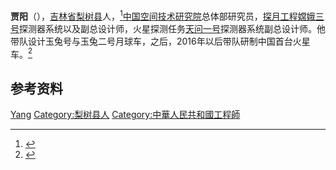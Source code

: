 {{Multiple issues|
{{Notability Unreferenced|time=2020-07-31T01:01:31+00:00}}
{{BLPsources|time=2020-07-31T01:01:31+00:00}}
}}
'''贾阳'''（{{bd|1970年|8月15日}}），[[吉林省|吉林省]][[梨树县|梨树县]]人，<ref>{{cite web |title=吉林省梨树籍航天器设计师——贾阳 |url=http://blog.sina.com.cn/s/blog_6b2a1a1f0102wg7y.html |website=新浪}}</ref>[[中国空间技术研究院|中国空间技术研究院]]总体部研究员，[[探月工程|探月工程]][[嫦娥三号|嫦娥三号]]探测器系统以及副总设计师，火星探测任务[[天问一号|天问一号]]探测器系统副总设计师。他带队设计玉兔号与玉兔二号月球车，之后，2016年以后带队研制中国首台火星车。<ref>{{cite news |author1=付毅飞 |title=贾阳： “深空探测能产生多维度的影响” |url=http://stdaily.com/zhuanti01/2019nlianghui/2019-03/06/content_753856.shtml |accessdate=2020-07-30 |archive-date=2019-03-08 |archive-url=https://web.archive.org/web/20190308055040/http://www.stdaily.com/zhuanti01/2019nlianghui/2019-03/06/content_753856.shtml |dead-url=no }}</ref>

==参考资料==
{{reflist}}

{{中国人物小作品}}

{{Authority control}}

{{DEFAULTSORT:Jia贾}}

[[Category:贾姓|Yang]]
[[Category:梨树县人|Category:梨树县人]]
[[Category:中華人民共和國工程師|Category:中華人民共和國工程師]]